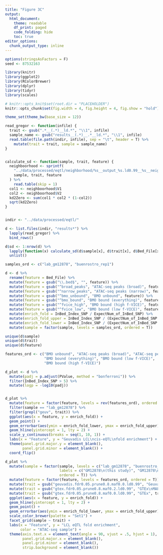 ```yaml
---
title: "Figure 3C"
output:
  html_document:
    theme: readable
    df_print: paged
    code_folding: hide
    toc: true
editor_options: 
  chunk_output_type: inline
---
```


```r
options(stringsAsFactors = F)
seed <- 87532163

library(knitr)
library(ggplot2)
library(RColorBrewer)
library(dplyr)
library(tidyr)
library(scales)

# knitr::opts_knit$set(root.dir = "PLACEHOLDER")
knitr::opts_chunk$set(fig.width = 4, fig.height = 4, fig.show = "hold")

theme_set(theme_bw(base_size = 12))
```

```r
read_gregor <- function(infile) {
  trait <- gsub(".*__(.*)__ld.*", "\\1", infile)
  sample_name <- gsub("results__(.*)__.*__ld.*", "\\1", infile)
  read.table(file.path(indir, infile), sep = "\t", header = T) %>% 
    mutate(trait = trait, sample = sample_name)
}


calculate_sd <- function(sample, trait, feature) {
  neighboorhood <- sprintf(
    "../data/processed/eqtl/neighborhood/%s__output_%s.ld0.99__%s__neighborhoodFile.txt", 
    sample, trait, feature
  ) %>% 
    read.table(skip = 1)
  col1 <- neighboorhood$V1
  col2 <- neighboorhood$V2
  kd2Zero <- sum(col1 * col2 * (1-col2))
  sqrt(kd2Zero)
}


indir <- "../data/processed/eqtl/"

d <- list.files(indir, "results*") %>% 
  lapply(read_gregor) %>% 
  bind_rows()

d$sd <- 1:nrow(d) %>% 
  lapply(function(x) calculate_sd(d$sample[x], d$trait[x], d$Bed_File[x])) %>% 
  unlist()

samples_ord <- c("lab_gm12878", "buenrostro_rep1")

d <- d %>% 
  rename(feature = Bed_File) %>% 
  mutate(feature = gsub("\\.bed$", "", feature)) %>% 
  mutate(feature = gsub("^broad_peaks", "ATAC-seq peaks (broad)", feature)) %>% 
  mutate(feature = gsub("^narrow_peaks", "ATAC-seq peaks (narrow)", feature)) %>% 
  mutate(feature = gsub("^bmo_unbound", "BMO unbound", feature)) %>% 
  mutate(feature = gsub("^bmo_bound", "BMO bound (everything)", feature)) %>% 
  mutate(feature = gsub("^fvice_high", "BMO bound (high f-VICE)", feature)) %>% 
  mutate(feature = gsub("^fvice_low", "BMO bound (low f-VICE)", feature)) %>% 
  mutate(enrich_fold = InBed_Index_SNP / ExpectNum_of_InBed_SNP) %>% 
  mutate(enrich_fold_upper = InBed_Index_SNP / (ExpectNum_of_InBed_SNP + sd)) %>% 
  mutate(enrich_fold_lower = InBed_Index_SNP / (ExpectNum_of_InBed_SNP - sd)) %>% 
  mutate(sample = factor(sample, levels = samples_ord, ordered = T))

unique(d$sample)
unique(d$trait)
unique(d$feature)
```

```r
features_ord <- c("BMO unbound", "ATAC-seq peaks (broad)", "ATAC-seq peaks (narrow)", 
                  "BMO bound (everything)", "BMO bound (low f-VICE)", 
                  "BMO bound (high f-VICE)")

d_plot <- d %>% 
  mutate(padj = p.adjust(PValue, method = "bonferroni")) %>% 
  filter(InBed_Index_SNP > 5) %>%
  mutate(logp = -log10(padj)) 


d_plot %>% 
  mutate(feature = factor(feature, levels = rev(features_ord), ordered = T)) %>% 
  filter(sample == "lab_gm12878") %>% 
  filter(grepl("geuv", trait)) %>% 
  ggplot(aes(x = feature, y = enrich_fold)) +
  geom_point() +
  geom_errorbar(aes(ymin = enrich_fold_lower, ymax = enrich_fold_upper), width = 0.25) +
  geom_hline(yintercept = 1, lty = 2) +
  scale_y_continuous(breaks = seq(1, 10, 1)) +
  labs(x = "Feature", y = "Geuvadis LCL\ncis-eQTL\nfold enrichment") +
  theme(panel.grid.major.y = element_blank(),
        panel.grid.minor = element_blank()) +
  coord_flip()
```

```r
d_plot %>% 
  mutate(sample = factor(sample, levels = c("lab_gm12878", "buenrostro_rep1"),
                         labels = c("GM12878\n(this study)", "GM12878\n(Buenrostro)"),
                         ordered = T)) %>% 
  mutate(feature = factor(feature, levels = features_ord, ordered = T)) %>% 
  mutate(trait = gsub("geuvadis.fdr0.05.prune0.8.maf0.0.ld0.99", "Geuvadis", trait)) %>% 
  mutate(trait = gsub("gtex.fdr0.05.prune0.8.maf0.2.ld0.99", "GTEx\nMAF ≥ 0.2", trait)) %>% 
  mutate(trait = gsub("gtex.fdr0.05.prune0.8.maf0.0.ld0.99", "GTEx", trait)) %>% 
  ggplot(aes(x = feature, y = enrich_fold)) +
  geom_hline(yintercept = 1, lty = 2) +
  geom_point() +
  geom_errorbar(aes(ymin = enrich_fold_lower, ymax = enrich_fold_upper), width = 0.25) +
  scale_color_brewer(palette = "Set1") +
  facet_grid(sample ~ trait) +
  labs(x = "Feature", y = "LCL eQTL fold enrichment", 
       color = "ATAC-seq sample") +
  theme(axis.text.x = element_text(angle = 90, vjust = .5, hjust = 1),
        panel.grid.major.x = element_blank(),
        panel.grid.minor = element_blank(),
        strip.background = element_blank())
```


